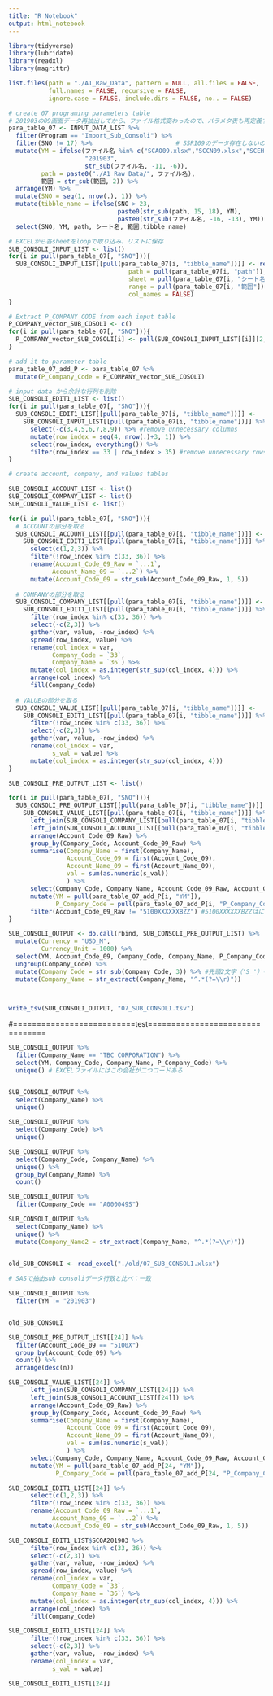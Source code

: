 ---
title: "R Notebook"
output: html_notebook
---

```{r}
library(tidyverse)
library(lubridate)
library(readxl)
library(magrittr)
```

```{r}
list.files(path = "./A1_Raw_Data", pattern = NULL, all.files = FALSE,
           full.names = FALSE, recursive = FALSE,
           ignore.case = FALSE, include.dirs = FALSE, no.. = FALSE)
```

```{r}
# create 07 programing parameters table
# 201903の09画面データ再抽出してから、ファイル格式変わったので、パラメタ表も再定義する（2020年1月22日）
para_table_07 <- INPUT_DATA_LIST %>% 
  filter(Program == "Import_Sub_Consoli") %>% 
  filter(SNO != 17) %>%                       # SSRI09のデータ存在しないので、readしない
  mutate(YM = ifelse(ファイル名 %in% c("SCAO09.xlsx","SCCN09.xlsx","SCEH09.xlsx","SCME09.xlsx","SCOA09.xlsx"), 
                     "201903",
                     str_sub(ファイル名, -11, -6)),
         path = paste0("./A1_Raw_Data/", ファイル名),
         範囲 = str_sub(範囲, 2)) %>% 
  arrange(YM) %>% 
  mutate(SNO = seq(1, nrow(.), 1)) %>% 
  mutate(tibble_name = ifelse(SNO > 23,
                              paste0(str_sub(path, 15, 18), YM),
                              paste0(str_sub(ファイル名, -16, -13), YM))) %>% 
  select(SNO, YM, path, シート名, 範囲,tibble_name)

```


```{r}
# EXCELから各sheetをloopで取り込み、リストに保存
SUB_CONSOLI_INPUT_LIST <- list()
for(i in pull(para_table_07[, "SNO"])){
  SUB_CONSOLI_INPUT_LIST[[pull(para_table_07[i, "tibble_name"])]] <- read_excel(
                                 path = pull(para_table_07[i, "path"]),
                                 sheet = pull(para_table_07[i, "シート名"]),
                                 range = pull(para_table_07[i, "範囲"]),
                                 col_names = FALSE)
}
```


```{r}
# Extract P_COMPANY CODE from each input table
P_COMPANY_vector_SUB_COSOLI <- c()
for(i in pull(para_table_07[, "SNO"])){
  P_COMPANY_vector_SUB_COSOLI[i] <- pull(SUB_CONSOLI_INPUT_LIST[[i]][2,2])
}

# add it to parameter table
para_table_07_add_P <- para_table_07 %>% 
  mutate(P_Company_Code = P_COMPANY_vector_SUB_COSOLI)
```


```{r}
# input data から余計な行列を削除
SUB_CONSOLI_EDIT1_LIST <- list()
for(i in pull(para_table_07[, "SNO"])){
  SUB_CONSOLI_EDIT1_LIST[[pull(para_table_07[i, "tibble_name"])]] <- 
    SUB_CONSOLI_INPUT_LIST[[pull(para_table_07[i, "tibble_name"])]] %>%
      select(-c(3,4,5,6,7,8,9)) %>% #remove unnecessary columns
      mutate(row_index = seq(4, nrow(.)+3, 1)) %>%
      select(row_index, everything()) %>%
      filter(row_index == 33 | row_index > 35) #remove unnecessary rows
}
```


```{r}
# create account, company, and values tables

SUB_CONSOLI_ACCOUNT_LIST <- list()
SUB_CONSOLI_COMPANY_LIST <- list()
SUB_CONSOLI_VALUE_LIST <- list()

for(i in pull(para_table_07[, "SNO"])){
  # ACCOUNTの部分を取る
  SUB_CONSOLI_ACCOUNT_LIST[[pull(para_table_07[i, "tibble_name"])]] <- 
    SUB_CONSOLI_EDIT1_LIST[[pull(para_table_07[i, "tibble_name"])]] %>%
      select(c(1,2,3)) %>% 
      filter(!row_index %in% c(33, 36)) %>% 
      rename(Account_Code_09_Raw = `...1`,
            Account_Name_09 = `...2`) %>% 
      mutate(Account_Code_09 = str_sub(Account_Code_09_Raw, 1, 5))
  
  # COMPANYの部分を取る
  SUB_CONSOLI_COMPANY_LIST[[pull(para_table_07[i, "tibble_name"])]] <- 
    SUB_CONSOLI_EDIT1_LIST[[pull(para_table_07[i, "tibble_name"])]] %>%
      filter(row_index %in% c(33, 36)) %>% 
      select(-c(2,3)) %>% 
      gather(var, value, -row_index) %>%
      spread(row_index, value) %>% 
      rename(col_index = var,
            Company_Code = `33`,
            Company_Name = `36`) %>% 
      mutate(col_index = as.integer(str_sub(col_index, 4))) %>% 
      arrange(col_index) %>%
      fill(Company_Code)
  
  # VALUEの部分を取る
  SUB_CONSOLI_VALUE_LIST[[pull(para_table_07[i, "tibble_name"])]] <- 
    SUB_CONSOLI_EDIT1_LIST[[pull(para_table_07[i, "tibble_name"])]] %>%
      filter(!row_index %in% c(33, 36)) %>% 
      select(-c(2,3)) %>% 
      gather(var, value, -row_index) %>% 
      rename(col_index = var,
            s_val = value) %>% 
      mutate(col_index = as.integer(str_sub(col_index, 4)))
}
```


```{r}
SUB_CONSOLI_PRE_OUTPUT_LIST <- list()

for(i in pull(para_table_07[, "SNO"])){
  SUB_CONSOLI_PRE_OUTPUT_LIST[[pull(para_table_07[i, "tibble_name"])]] <- 
    SUB_CONSOLI_VALUE_LIST[[pull(para_table_07[i, "tibble_name"])]] %>% 
      left_join(SUB_CONSOLI_COMPANY_LIST[[pull(para_table_07[i, "tibble_name"])]], by = "col_index") %>% 
      left_join(SUB_CONSOLI_ACCOUNT_LIST[[pull(para_table_07[i, "tibble_name"])]], by = "row_index") %>% 
      arrange(Account_Code_09_Raw) %>% 
      group_by(Company_Code, Account_Code_09_Raw) %>% 
      summarise(Company_Name = first(Company_Name),
                Account_Code_09 = first(Account_Code_09),
                Account_Name_09 = first(Account_Name_09),
                val = sum(as.numeric(s_val))
                ) %>% 
      select(Company_Code, Company_Name, Account_Code_09_Raw, Account_Code_09, Account_Name_09, val) %>% 
      mutate(YM = pull(para_table_07_add_P[i, "YM"]),
             P_Company_Code = pull(para_table_07_add_P[i, "P_Company_Code"])) %>% 
      filter(Account_Code_09_Raw != "5100XXXXXXBZZ") #5100XXXXXXBZZはに該当するレコードは削除
}
```


```{r}
SUB_CONSOLI_OUTPUT <- do.call(rbind, SUB_CONSOLI_PRE_OUTPUT_LIST) %>% 
  mutate(Currency = "USD_M",
         Currency_Unit = 1000) %>% 
  select(YM, Account_Code_09, Company_Code, Company_Name, P_Company_Code, Currency, Currency_Unit, val) %>% 
  ungroup(Company_Code) %>% 
  mutate(Company_Code = str_sub(Company_Code, 3)) %>% #先頭2文字（'S_'）を除いた値を Company_Codeとして格納 
  mutate(Company_Name = str_extract(Company_Name, "^.*(?=\\r)"))
 


write_tsv(SUB_CONSOLI_OUTPUT, "07_SUB_CONSOLI.tsv") 

```























#==========================test================================

```{r}
SUB_CONSOLI_OUTPUT %>% 
  filter(Company_Name == "TBC CORPORATION") %>% 
  select(YM, Company_Code, Company_Name, P_Company_Code) %>% 
  unique() # EXCELファイルにはこの会社が二つコードある


SUB_CONSOLI_OUTPUT %>% 
  select(Company_Name) %>% 
  unique()

SUB_CONSOLI_OUTPUT %>% 
  select(Company_Code) %>% 
  unique()

SUB_CONSOLI_OUTPUT %>% 
  select(Company_Code, Company_Name) %>% 
  unique() %>% 
  group_by(Company_Name) %>% 
  count()
```


```{r}

SUB_CONSOLI_OUTPUT %>% 
  filter(Company_Code == "A000049S")
```


```{r}
SUB_CONSOLI_OUTPUT %>% 
  select(Company_Name) %>% 
  unique() %>% 
  mutate(Company_Name2 = str_extract(Company_Name, "^.*(?=\\r)"))
  
```


```{r}
old_SUB_CONSOLI <- read_excel("./old/07_SUB_CONSOLI.xlsx")
```


```{r}
# SASで抽出sub consoliデータ行数と比べ：一致

SUB_CONSOLI_OUTPUT %>% 
  filter(YM != "201903") 


old_SUB_CONSOLI 
```



```{r}
SUB_CONSOLI_PRE_OUTPUT_LIST[[24]] %>% 
  filter(Account_Code_09 == "5100X")
  group_by(Account_Code_09) %>% 
  count() %>% 
  arrange(desc(n))

SUB_CONSOLI_VALUE_LIST[[24]] %>% 
      left_join(SUB_CONSOLI_COMPANY_LIST[[24]]) %>% 
      left_join(SUB_CONSOLI_ACCOUNT_LIST[[24]]) %>% 
      arrange(Account_Code_09_Raw) %>% 
      group_by(Company_Code, Account_Code_09_Raw) %>% 
      summarise(Company_Name = first(Company_Name),
                Account_Code_09 = first(Account_Code_09),
                Account_Name_09 = first(Account_Name_09),
                val = sum(as.numeric(s_val))
                ) %>% 
      select(Company_Code, Company_Name, Account_Code_09_Raw, Account_Code_09, Account_Name_09, val) %>% 
      mutate(YM = pull(para_table_07_add_P[24, "YM"]), 
             P_Company_Code = pull(para_table_07_add_P[24, "P_Company_Code"])) 
```


```{r}
SUB_CONSOLI_EDIT1_LIST[[24]] %>%
      select(c(1,2,3)) %>% 
      filter(!row_index %in% c(33, 36)) %>% 
      rename(Account_Code_09_Raw = `...1`,
            Account_Name_09 = `...2`) %>% 
      mutate(Account_Code_09 = str_sub(Account_Code_09_Raw, 1, 5))

SUB_CONSOLI_EDIT1_LIST$SCOA201903 %>%
      filter(row_index %in% c(33, 36)) %>% 
      select(-c(2,3)) %>% 
      gather(var, value, -row_index) %>%
      spread(row_index, value) %>% 
      rename(col_index = var,
            Company_Code = `33`,
            Company_Name = `36`) %>% 
      mutate(col_index = as.integer(str_sub(col_index, 4))) %>% 
      arrange(col_index) %>% 
      fill(Company_Code)

SUB_CONSOLI_EDIT1_LIST[[24]] %>%
      filter(!row_index %in% c(33, 36)) %>% 
      select(-c(2,3)) %>% 
      gather(var, value, -row_index) %>% 
      rename(col_index = var,
            s_val = value)
```

```{r}
SUB_CONSOLI_EDIT1_LIST[[24]]
```